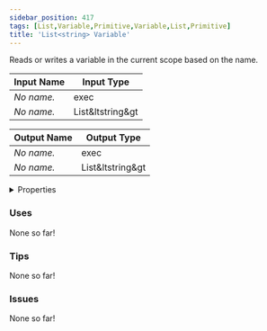 ```yaml
---
sidebar_position: 417
tags: [List,Variable,Primitive,Variable,List,Primitive]
title: 'List<string> Variable'
---
```


Reads or writes a variable in the current scope based on the name.



<DocusaurusSvg />

| Input Name | Input Type |
|-----------|-----------|
| *No name.* | exec |
| *No name.* | List&ltstring&gt |

| Output Name | Output Type |
|-----------|-----------|
| *No name.* | exec |
| *No name.* | List&ltstring&gt |


<details>
  <summary>Properties</summary>
  <div>
    <div>
    <table>
      <thead>
        <tr>
          <th>Is beta required?</th>
          <th>No</th>
        </tr>
        <tr>
          <th>Is this chip a trolling risk?</th>
          <th>No</th>
        </tr>
        <tr>
          <th>Is this chip a role assignment risk?</th>
          <th>No</th>
        </tr>
        <tr>
          <th>Chip UUID</th>
          <th>94fb596f-6b3f-4981-bc2d-1bb693c45ae6</th>
        </tr>
        <tr>
          <th>Room availability</th>
          <th>Available everywhere</th>
        </tr>
      </thead>
    </table>
    </div>
  </div>
</details>

### Uses

None so far!

### Tips

None so far!

### Issues

None so far!